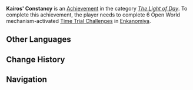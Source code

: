 {{Achievement Infobox
|title        = Kairos' Constancy
|id           = 80139
|order id     = 0139
|category     = The Light of Day
|description  = Complete 6 Open World mechanism-activated [[Time Trial Challenge]]s in Enkanomiya.
|requirements = 
|primogems    = 10
|tracking     = Tracks the amount of Open World mechanism-activated Time Trial Challenges completed.
|topic        = Time Trial Challenges
|set          = Kairos' Constancy
|tier         = 2
|tiers_total  = 3
|tier1        = Kairos' Constancy (Tier 1)
|tier2        = Kairos' Constancy (Tier 2)
|tier3        = Kairos' Constancy (Tier 3)
|prev         = Kairos' Constancy (Tier 1)
|next         = Kairos' Constancy (Tier 3)
}}
'''Kairos' Constancy''' is an [[Achievement]] in the category ''[[The Light of Day]]''. To complete this achievement, the player needs to complete 6 Open World mechanism-activated [[Time Trial Challenge]]s in [[Enkanomiya]].
<!--
==Trivia==

==Video Guides==
{{EVT
|video1   = 
|caption1 = 
}}
-->
==Other Languages==
{{Transclude|Kairos' Constancy|Other Languages}}

==Change History==
{{Change History|2.4}}
<!--
==References==
{{Reflist}}
-->
==Navigation==
{{Achievement Navbox|The Light of Day}}